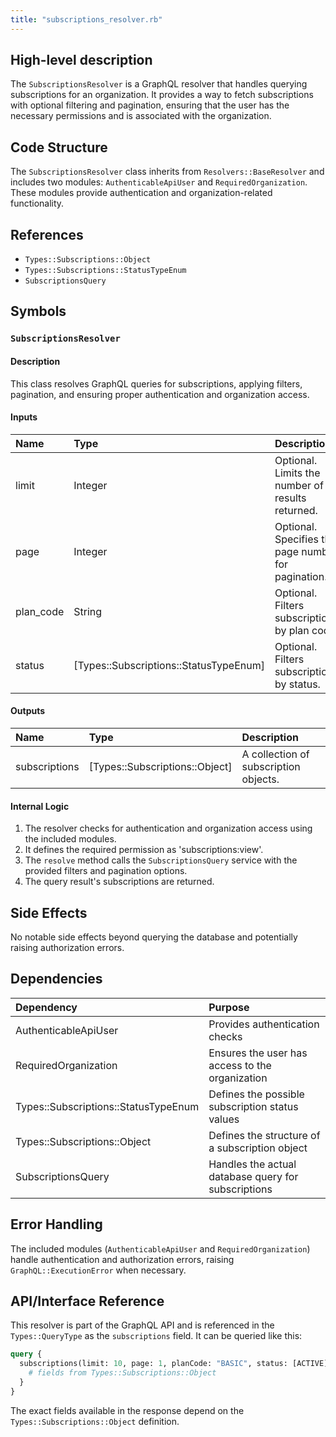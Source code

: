 ```yaml
---
title: "subscriptions_resolver.rb"
---
```


## High-level description
The `SubscriptionsResolver` is a GraphQL resolver that handles querying subscriptions for an organization. It provides a way to fetch subscriptions with optional filtering and pagination, ensuring that the user has the necessary permissions and is associated with the organization.

## Code Structure
The `SubscriptionsResolver` class inherits from `Resolvers::BaseResolver` and includes two modules: `AuthenticableApiUser` and `RequiredOrganization`. These modules provide authentication and organization-related functionality.

## References
- `Types::Subscriptions::Object`
- `Types::Subscriptions::StatusTypeEnum`
- `SubscriptionsQuery`

## Symbols

### `SubscriptionsResolver`
#### Description
This class resolves GraphQL queries for subscriptions, applying filters, pagination, and ensuring proper authentication and organization access.

#### Inputs
| Name | Type | Description |
|:-----|:-----|:------------|
| limit | Integer | Optional. Limits the number of results returned. |
| page | Integer | Optional. Specifies the page number for pagination. |
| plan_code | String | Optional. Filters subscriptions by plan code. |
| status | [Types::Subscriptions::StatusTypeEnum] | Optional. Filters subscriptions by status. |

#### Outputs
| Name | Type | Description |
|:-----|:-----|:------------|
| subscriptions | [Types::Subscriptions::Object] | A collection of subscription objects. |

#### Internal Logic
1. The resolver checks for authentication and organization access using the included modules.
2. It defines the required permission as 'subscriptions:view'.
3. The `resolve` method calls the `SubscriptionsQuery` service with the provided filters and pagination options.
4. The query result's subscriptions are returned.

## Side Effects
No notable side effects beyond querying the database and potentially raising authorization errors.

## Dependencies
| Dependency | Purpose |
|:-----------|:--------|
| AuthenticableApiUser | Provides authentication checks |
| RequiredOrganization | Ensures the user has access to the organization |
| Types::Subscriptions::StatusTypeEnum | Defines the possible subscription status values |
| Types::Subscriptions::Object | Defines the structure of a subscription object |
| SubscriptionsQuery | Handles the actual database query for subscriptions |

## Error Handling
The included modules (`AuthenticableApiUser` and `RequiredOrganization`) handle authentication and authorization errors, raising `GraphQL::ExecutionError` when necessary.

## API/Interface Reference
This resolver is part of the GraphQL API and is referenced in the `Types::QueryType` as the `subscriptions` field. It can be queried like this:

```graphql
query {
  subscriptions(limit: 10, page: 1, planCode: "BASIC", status: [ACTIVE]) {
    # fields from Types::Subscriptions::Object
  }
}
```

The exact fields available in the response depend on the `Types::Subscriptions::Object` definition.